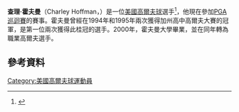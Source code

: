 '''查理·霍夫曼'''（Charley Hoffman，{{bd|1976年|12月27日}}）是一位[[美國|美國]][[高爾夫球|高爾夫球]]選手<ref>{{cite web |url=http://www.pgatour.com/golfers/012716/charley-hoffman/ |title=PGA Tour profile |accessdate=April 27, 2012 |archive-date=2012-10-18 |archive-url=https://web.archive.org/web/20121018172135/http://www.pgatour.com/golfers/012716/charley-hoffman/ |dead-url=no }}</ref>，他現在參加[[PGA巡迴賽|PGA巡迴賽]]的賽事。霍夫曼曾經在1994年和1995年兩次獲得加州高中高爾夫大賽的冠軍，是第一位兩次獲得此桂冠的選手。2000年，霍夫曼大學畢業，並在同年轉為職業高爾夫選手。
==參考資料==
{{reflist}}
[[Category:美國高爾夫球運動員|Category:美國高爾夫球運動員]]